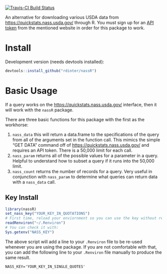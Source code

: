 [![Travis-CI Build Status](https://travis-ci.org/rdinter/nassR.svg?branch=master)](https://travis-ci.org/rdinter/nassR)

An alternative for downloading various USDA data from [https://quickstats.nass.usda.gov/](https://quickstats.nass.usda.gov/) through R. You must sign up for an [API token](https://quickstats.nass.usda.gov/api) from the mentioned website in order for this package to work.

# Install

Development version (needs devtools installed):

``` r
devtools::install_github("rdinter/nassR")
```

# Basic Usage

If a query works on the [https://quickstats.nass.usda.gov/](https://quickstats.nass.usda.gov/) interface, then it will work with the `nassR` package.

There are three basic functions for this package with the first as the workhorse:

1. `nass_data` this will return a data.frame to the specifications of the query from all of the arguments set in the function call. This mimics the simple "GET DATA" command off of [https://quickstats.nass.usda.gov/](https://quickstats.nass.usda.gov/) and requires an API token. There is a 50,000 limit for each call.
2. `nass_param` returns all of the possible values for a parameter in a query. Helpful to understand how to subset a query if it runs into the 50,000 limit.
3. `nass_count` returns the number of records for a query. Very useful in conjunction with `nass_param` to determine what queries can return data with a `nass_data` call.


## Key Install

``` r
library(nassR)
set_nass_key("YOUR_KEY_IN_QUOTATIONS")
# First time, reload your enviornment so you can use the key without restarting R.
readRenviron("~/.Renviron")
# You can check it with:
Sys.getenv("NASS_KEY")
```

The above script will add a line to your `.Renviron` file to be re-used whenever you are using the package. If you are not comfortable with that, you can add the following line to your `.Renviron` file manually to produce the same result.

`NASS_KEY='YOUR_KEY_IN_SINGLE_QUOTES'`
